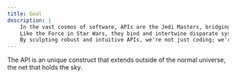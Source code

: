 ```yaml
---
title: Goal
description: |
    In the vast cosmos of software, APIs are the Jedi Masters, bridging the divide between different software galaxies.
    Like the Force in Star Wars, they bind and intertwine disparate systems, ensuring harmony in the digital universe.
    By sculpting robust and intuitive APIs, we're not just coding; we're forging lightsabers for the next generation of developers, ensuring the saga continues seamlessly.
---
```


The API is an unique construct that extends outside of the normal universe, the net that holds the sky.